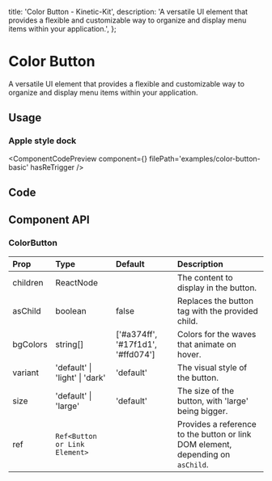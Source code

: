   title: 'Color Button - Kinetic-Kit',
  description:
    'A versatile UI element that provides a flexible and customizable way to organize and display menu items within your application.',
};


# Color Button

A versatile UI element that provides a flexible and customizable way to organize and display menu items within your application.

## Usage

### Apple style dock

<ComponentCodePreview
  component={<ColorButtonBasic />}
  filePath='examples/color-button-basic'
  hasReTrigger
/>

## Code

<CodeBlock filePath='components/core/color-button.tsx' />

## Component API

### ColorButton

| Prop     | Type                           | Default                           | Description                                                                     |
| :------- | :----------------------------- | :-------------------------------- | :------------------------------------------------------------------------------ |
| children | ReactNode                      |                                   | The content to display in the button.                                           |
| asChild  | boolean                        | false                             | Replaces the button tag with the provided child.                                |
| bgColors | string[]                       | ['#a374ff', '#17f1d1', '#ffd074'] | Colors for the waves that animate on hover.                                     |
| variant  | 'default' \| 'light' \| 'dark' | 'default'                         | The visual style of the button.                                                 |
| size     | 'default' \| 'large'           | 'default'                         | The size of the button, with 'large' being bigger.                              |
| ref      | `Ref<Button or Link Element>`  |                                   | Provides a reference to the button or link DOM element, depending on `asChild`. |

